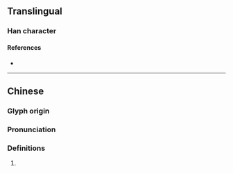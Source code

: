{{character info/new}}
==Translingual==

===Han character===
{{Han char|rn=85|rad=水|as=11|sn=14|four=30132|canj=EILE|ids=⿰氵康}}

====References====
* {{Han ref|kx=0647.040|dkj=18168|dj=1057.020|hdz=31727.080|uh=6F2E|ud=28462|bh=E274|bd=57972}}

----

==Chinese==
{{zh-forms}}

===Glyph origin===
{{Han etym}}

===Pronunciation===
{{zh-pron
|m=kāng
|c=hong1
|mc=y
|oc=y
|cat=
}}

===Definitions===
{{zh-hanzi}}

# {{rfdef|zh}}